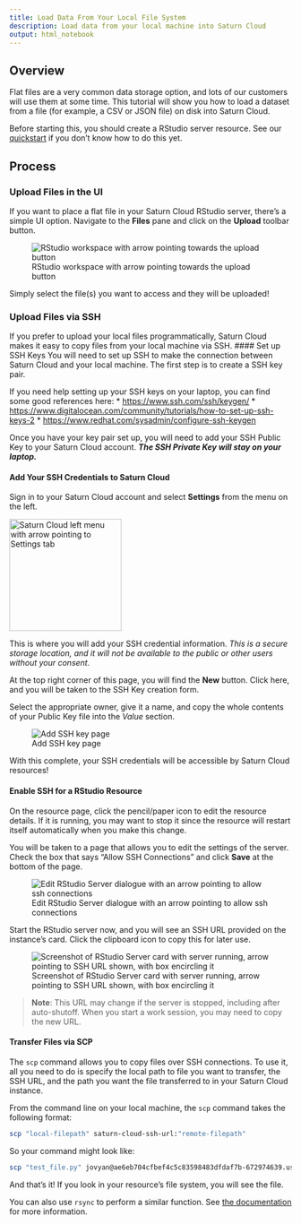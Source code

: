 ```yaml
---
title: Load Data From Your Local File System
description: Load data from your local machine into Saturn Cloud
output: html_notebook
---
```


## Overview
Flat files are a very common data storage option, and lots of our customers will use them at some time. This tutorial will show you how to load a dataset from a file (for example, a CSV or JSON file) on disk into Saturn Cloud.

Before starting this, you should create a RStudio server resource. See our [quickstart](https://saturncloud.io/docs/start_in_ten/) if you don't know how to do this yet.

## Process

### Upload Files in the UI
If you want to place a flat file in your Saturn Cloud RStudio server, there's a simple UI option. Navigate to the **Files** pane and click on the **Upload** toolbar button. 

![RStudio workspace with arrow pointing towards the upload button](https://saturn-public-assets.s3.us-east-2.amazonaws.com/example-resources/RStudio-local-file-upload-arrow.png "doc-image")

Simply select the file(s) you want to access and they will be uploaded!

### Upload Files via SSH
If you prefer to upload your local files programmatically, Saturn Cloud makes it easy to copy files from your local machine via SSH.
#### Set up SSH Keys
You will need to set up SSH to make the connection between Saturn Cloud and your local machine. The first step is to create a SSH key pair. 

If you need help setting up your SSH keys on your laptop, you can find some good references here:
* <a href="https://www.ssh.com/ssh/keygen/" target='_blank' rel='noopener'>https://www.ssh.com/ssh/keygen/</a>
* <a href="https://www.digitalocean.com/community/tutorials/how-to-set-up-ssh-keys-2" target='_blank' rel='noopener'>https://www.digitalocean.com/community/tutorials/how-to-set-up-ssh-keys-2</a>
* <a href="https://www.redhat.com/sysadmin/configure-ssh-keygen" target='_blank' rel='noopener'>https://www.redhat.com/sysadmin/configure-ssh-keygen</a>

Once you have your key pair set up, you will need to add your SSH Public Key to your Saturn Cloud account. ***The SSH Private Key will stay on your laptop.***

#### Add Your SSH Credentials to Saturn Cloud
Sign in to your Saturn Cloud account and select **Settings** from the menu on the left.

<img src="https://saturn-public-assets.s3.us-east-2.amazonaws.com/example-resources/settings-page.png" style="width:200px;" alt="Saturn Cloud left menu with arrow pointing to Settings tab" class="doc-image">

This is where you will add your SSH credential information. *This is a secure storage location, and it will not be available to the public or other users without your consent.*

At the top right corner of this page, you will find the **New** button. Click here, and you will be taken to the SSH Key creation form. 

Select the appropriate owner, give it a name, and copy the whole contents of your Public Key file into the *Value* section.

![Add SSH key page](https://saturn-public-assets.s3.us-east-2.amazonaws.com/example-resources/ssh-key-form.png "doc-image")

With this complete, your SSH credentials will be accessible by Saturn Cloud resources!

#### Enable SSH for a RStudio Resource
On the resource page, click the pencil/paper icon to edit the resource details. If it is running, you may want to stop it since the resource will restart itself automatically when you make this change.

You will be taken to a page that allows you to edit the settings of the server. Check the box that says "Allow SSH Connections" and click **Save** at the bottom of the page.

![Edit RStudio Server dialogue with an arrow pointing to allow ssh connections](https://saturn-public-assets.s3.us-east-2.amazonaws.com/example-resources/RStudio-allow-ssh-connections-arrow.png "doc-image")

Start the RStudio server now, and you will see an SSH URL provided on the instance's card. Click the clipboard icon to copy this for later use.

![Screenshot of RStudio Server card with server running, arrow pointing to SSH URL shown, with box encircling it](https://saturn-public-assets.s3.us-east-2.amazonaws.com/example-resources/RStuido-ssh-url-arrow.png "doc-image")

> **Note**: This URL may change if the server is stopped, including after auto-shutoff. When you start a work session, you may need to copy the new URL.

#### Transfer Files via SCP

The `scp` command allows you to copy files over SSH connections. To use it, all you need to do is specify the local path to file you want to transfer, the SSH URL, and the path you want the file transferred to in your Saturn Cloud instance.

From the command line on your local machine, the `scp` command takes the following format:


```bash
scp "local-filepath" saturn-cloud-ssh-url:"remote-filepath"
```

So your command might look like:


```bash
scp "test_file.py" jovyan@ae6eb704cfbef4c5c83598483dfdaf7b-672974639.us-west-2.elb.amazonaws.com:"project/scripts/"
```

And that's it! If you look in your resource's file system, you will see the file. 

You can also use `rsync` to perform a similar function. See [the documentation](https://linux.die.net/man/1/rsync) for more information.